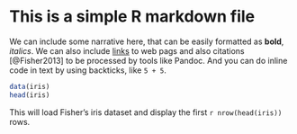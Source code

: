 
# This is a simple R markdown file

We can include some narrative here, that can be easily formatted as __bold__, _italics_. We can also include [links](http://software-carpentry.org) to web pags and also citations [@Fisher2013] to be processed by tools like Pandoc. And you can do inline code in text by using backticks, like `5 + 5`.

```r
data(iris)
head(iris)
```

This will load Fisher's iris dataset and display the first `r nrow(head(iris))` rows. 